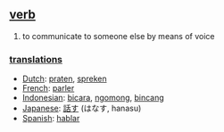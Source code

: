 == [[verb]] ==
# to communicate to someone else by means of voice

=== [[translation]]s ===
*[[Dutch]]: [[praten]], [[spreken]]
*[[French]]: [[parler]]
*[[Indonesian]]: [[bicara]], [[ngomong]], [[bincang]]
*[[Japanese]]: [[話す]] (はなす, hanasu)
*[[Spanish]]: [[hablar]]